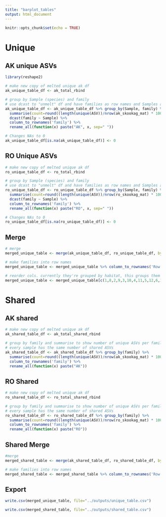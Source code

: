 ```yaml
---
title: "barplot_tables"
output: html_document
---
```


```r
knitr::opts_chunk$set(echo = TRUE)
```


# Unique

## AK unique ASVs

```r
library(reshape2)

# make new copy of melted unique ak df
ak_unique_table_df <- ak_total_rbind

# group by Sample (species) and family
# use dcast to "unmelt" df and have families as row names and Samples as col names with counts as the cell values
ak_unique_table_df <- ak_unique_table_df %>% group_by(Sample, family) %>%
  summarise(count=round((length(unique(ASV))/nrow(ak_skookag_mat) * 100), digits=2)) %>%
  dcast(family ~ Sample) %>%
  column_to_rownames('family') %>%
  rename_all(function(x) paste("AK", x, sep=" "))

# Changes NAs to 0
ak_unique_table_df[is.na(ak_unique_table_df)] <- 0


```


## RO Unique ASVs

```r

# make new copy of melted unique ak df
ro_unique_table_df <- ro_total_rbind

# group by Sample (species) and family
# use dcast to "unmelt" df and have families as row names and Samples as col names with counts as the cell values
ro_unique_table_df <- ro_unique_table_df %>% group_by(Sample, family) %>%
  summarise(count=round((length(unique(ASV))/nrow(ro_skookag_mat) * 100), digits=2)) %>%
  dcast(family ~ Sample) %>%
  column_to_rownames('family') %>%
  rename_all(function(x) paste("RO", x, sep=" "))

# Changes NAs to 0
ro_unique_table_df[is.na(ro_unique_table_df)] <- 0

```


## Merge

```r

# merge
merged_unique_table <- merge(ak_unique_table_df, ro_unique_table_df, by="row.names")

# make families into row names
merged_unique_table <- merged_unique_table %>% column_to_rownames('Row.names')

# reorder cols. currently they're grouped by habitat, this groups them by sample
merged_unique_table <- merged_unique_table[c(1,8,2,9,3,10,4,11,5,12,6,13,7,14)]


```


# Shared

## AK shared

```r

# make new copy of melted unique ak df
ak_shared_table_df <- ak_total_shared_rbind

# group by family and summarise to show number of unique ASVs per family
# every sample has the same number of shared ASVs
ak_shared_table_df <- ak_shared_table_df %>% group_by(family) %>%
  summarise(count=round((length(unique(ASV))/nrow(ak_skookag_mat) * 100), digits=2)) %>%
  column_to_rownames('family') %>%
  rename_all(function(x) paste("AK"))


```


## RO Shared

```r

# make new copy of melted unique ak df
ro_shared_table_df <- ro_total_shared_rbind

# group by family and summarise to show number of unique ASVs per family
# every sample has the same number of shared ASVs
ro_shared_table_df <- ro_shared_table_df %>% group_by(family) %>%
  summarise(count=round((length(unique(ASV))/nrow(ro_skookag_mat) * 100), digits=2)) %>%
  column_to_rownames('family') %>%
  rename_all(function(x) paste("RO"))

```


## Shared Merge

```r

#merge
merged_shared_table <- merge(ak_shared_table_df, ro_shared_table_df, by="row.names")

# make families into row names
merged_shared_table <- merged_shared_table %>% column_to_rownames('Row.names')

```



## Export

```r

write.csv(merged_unique_table, file="../outputs/unique_table.csv")

write.csv(merged_shared_table, file="../outputs/shared_table.csv")

```



